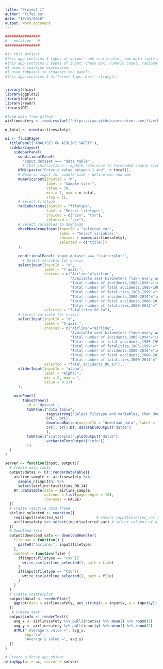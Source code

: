 ```yaml
---
title: "Project 1"
author: "Yifei Xu"
date: "10/31/2018"
output: word_document
---
```


```r
################
#   notation   #
################

#in this project
#this app contains 3 types of output: one scatterplot, one data table and related text.
#this app contains 3 types of input: check box, numeric input, radioButton, sidebar input.
#I used a reactive expression.
#I used tabpanel to organize the panels.
#this app contains 2 different tags: br(), strong().


library(shiny)
library(ggplot2)
library(dplyr)
library(readr)
library(DT)

#load data from github
airlinesafety <- read.csv(url("https://raw.githubusercontent.com/fivethirtyeight/data/master/airline-safety/airline-safety.csv"),header=TRUE,sep=",")

n_total <- nrow(airlinesafety)

ui <- fluidPage(
  titlePanel('ANALYSIS ON AIRLINE SAFETY'),
  sidebarLayout(
    sidebarPanel(
      conditionalPanel(
        'input.dataset === "data table"',
        # Text instructions - update reference to hardcoded sample size here
      HTML(paste("Enter a value between 1 and", n_total)),
      # Numeric input for sample size - define min and max
      numericInput(inputId = "n",
                   label = "Sample size:",
                   value = 30,
                   min = 1, max = n_total,
                   step = 1),
      # Select filetype
      radioButtons(inputId = "filetype",
                   label = "Select filetype:",
                   choices = c("csv", "tsv"),
                   selected = "csv"),
      # Select variables to download
      checkboxGroupInput(inputId = "selected_var",
                         label = "Select variables:",
                         choices = names(airlinesafety),
                         selected = c("title"))
      ),
      
      conditionalPanel('input.dataset === "scatterplot"',
        # Select variable for y-axis
      selectInput(inputId = "y", 
                  label = "Y-axis:",
                  choices = c("Airline"="airline",
                              "Available seat kilometers flown every week"="avail_seat_km_per_week",
                              "Total number of incidents,1985-1999"="incidents_85_99",
                              "Total number of fatal accidents,1985-1999"="fatal_accidents_85_99",
                              "Total number of fatalities,1985-1999"="fatalities_85_99",
                              "Total number of incidents,2000-2014"="incidents_00_14",
                              "Total number of fatal accidents,2000-2014"="fatal_accidents_00_14",
                              "Total number of fatalities,2000-2014"="fatalities_00_14"), 
                  selected = "fatalities_00_14"),
      # Select variable for x-axis
      selectInput(inputId = "x", 
                  label = "X-axis:",
                  choices = c("Airline"="airline",
                              "Available seat kilometers flown every week"="avail_seat_km_per_week",
                              "Total number of incidents,1985-1999"="incidents_85_99",
                              "Total number of fatal accidents,1985-1999"="fatal_accidents_85_99",
                              "Total number of fatalities,1985-1999"="fatalities_85_99",
                              "Total number of incidents,2000-2014"="incidents_00_14",
                              "Total number of fatal accidents,2000-2014"="fatal_accidents_00_14",
                              "Total number of fatalities,2000-2014"="fatalities_00_14"),  
                  selected = "fatal_accidents_00_14"),
      sliderInput(inputId = "alpha", 
                  label = "Alpha:", 
                  min = 0, max = 1, 
                  value = 0.5))
      ),
    
    mainPanel(
        tabsetPanel(
          id = 'dataset',
          tabPanel("data table", 
                   tags$strong("Select filetype and variables, then download and/or view the data."),
                   br(), br(),
                   downloadButton(outputId = "download_data", label = "Download data"),
                   br(), br(),DT::dataTableOutput("data1")
                   ),
          tabPanel("scatterplot",plotOutput("data2"),
                   verbatimTextOutput("info"))
          ))
  )
)

server <- function(input, output){
  # Create data table
  output$data1 <- DT::renderDataTable({
    airline_sample <- airlinesafety %>%
      sample_n(input$n) %>%
      select(airline:fatalities_00_14)
    DT::datatable(data = airline_sample, 
                  options = list(pageLength = 10), 
                  rownames = FALSE)
  })
  # Create reactive data frame
  airline_selected <- reactive({
    req(input$selected_var)               # ensure input$selected_var is available
    airlinesafety %>% select(input$selected_var) # select columns of airline
  })
  # Download file
  output$download_data <- downloadHandler(
    filename = function() {
      paste0("airline.", input$filetype)
    },
    content = function(file) { 
      if(input$filetype == "csv"){ 
        write_csv(airline_selected(), path = file) 
      }
      if(input$filetype == "tsv"){ 
        write_tsv(airline_selected(), path = file) 
      }
    }
  )
  # Create scatterplot
  output$data2 <- renderPlot({
    ggplot(data = airlinesafety, aes_string(x = input$x, y = input$y)) +geom_point(alpha = input$alpha)
  })
   # Create text
  output$info <- renderText({
    avg_x <- airlinesafety %>% pull(input$x) %>% mean() %>% round(2)
    avg_y <- airlinesafety %>% pull(input$y) %>% mean() %>% round(2)
    HTML(" Average x value =", avg_x,
         sep="\n", 
         "Average y value =", avg_y)
  })
}

# Create a Shiny app object
shinyApp(ui = ui, server = server)
```
